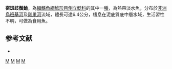 {{Speciesbox 
| taxon = Synodontis multimaculatus
| authority = [[Boulenger|Boulenger]], 1902
| status = DD
| status_system= IUCN3.1
| synonyms = *''Synodontis multimaculata'', Boulenger, 1902 
}}

'''密斑歧鬚鮠'''，為[[輻鰭魚綱|輻鰭魚綱]][[鯰形目|鯰形目]][[倒立鯰科|倒立鯰科]]的其中一[[種|種]]，為熱帶淡水魚，分布於[[非洲|非洲]][[烏班基河|烏班基河]]及[[剛果河|剛果河]]流域，體長可達6.4公分，棲息在泥底質底中層水域，生活習性不明，可做為食用魚。

== 参考文献 ==
*{{FishBase_species|genus=Synodontis|species=multimaculatus|year=2015|month=5}}

{{Taxonbar}}

[[Category:IUCN红色名录数据缺乏物种|M]]
[[Category:食用魚|M]]
[[Category:歧鬚鮠屬|M]]
[[Category:1902年描述的魚類|M]]